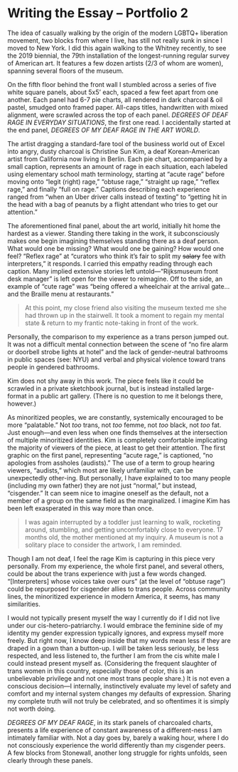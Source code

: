 
# Writing the Essay – Portfolio 2

<MLA>

The idea of casually walking by the origin of the modern LGBTQ+ liberation movement, two blocks from where I live, has still not really sunk in since I moved to New York. I did this again walking to the Whitney recently, to see the 2019 biennial, the 79th installation of the longest-running regular survey of American art. It features a few dozen artists (2/3 of whom are women), spanning several floors of the museum.

On the fifth floor behind the front wall I stumbled across a series of five white square panels, about 5x5’ each, spaced a few feet apart from one another. Each panel had 6-7 pie charts, all rendered in dark charcoal & oil pastel, smudged onto framed paper. All-caps titles, handwritten with mixed alignment, were scrawled across the top of each panel. *DEGREES OF DEAF RAGE IN EVERYDAY SITUATIONS*, the first one read. I accidentally started at the end panel, *DEGREES OF MY DEAF RAGE IN THE ART WORLD*.

The artist dragging a standard-fare tool of the business world out of Excel into angry, dusty charcoal is Christine Sun Kim, a deaf Korean-American artist from California now living in Berlin. Each pie chart, accompanied by a small caption, represents an amount of rage in each situation, each labeled using elementary school math terminology, starting at “acute rage” before moving onto “legit (right) rage,” “obtuse rage,” “straight up rage,” “reflex rage,” and finally “full on rage.” Captions describing each experience ranged from “when an Uber driver calls instead of texting” to “getting hit in the head with a bag of peanuts by a flight attendant who tries to get our attention.”

The aforementioned final panel, about the art world, initially hit home the hardest as a viewer. Standing there taking in the work, it subconsciously makes one begin imagining themselves standing there as a deaf person. What would one be missing? What would one be gaining? How would one feel? “Reflex rage” at “curators who think it’s fair to split my ~~salary~~ fee with interpreters,” it responds. I carried this empathy reading through each caption. Many implied extensive stories left untold—“Rijksmuseum front desk manager” is left open for the viewer to reimagine. Off to the side, an example of “cute rage” was “being offered a wheelchair at the arrival gate…and the Braille menu at restaurants.”

> At this point, my close friend also visiting the museum texted me she had thrown up in the stairwell. It took a moment to regain my mental state & return to my frantic note-taking in front of the work.

Personally, the comparison to my experience as a trans person jumped out. It was not a difficult mental connection between the scene of “no fire alarm or doorbell strobe lights at hotel” and the lack of gender-neutral bathrooms in public spaces (see: NYU) and verbal and physical violence toward trans people in gendered bathrooms.

Kim does not shy away in this work. The piece feels like it could be scrawled in a private sketchbook journal, but is instead installed large-format in a public art gallery. (There is no question to me it belongs there, however.)

As minoritized peoples, we are constantly, systemically encouraged to be more “palatable.” Not *too* trans, not *too* femme, not *too* black, not *too* fat. Just enough—and even less when one finds themselves at the intersection of multiple minoritized identities. Kim is completely comfortable implicating the majority of viewers of the piece, at least to get their attention. The first graphic on the first panel, representing “acute rage,” is captioned, “no apologies from assholes (audists).” The use of a term to group hearing viewers, “audists,” which most are likely unfamiliar with, can be unexpectedly other-ing. But personally, I have explained to too many people (including my own father) they are not just “normal,” but instead, “cisgender.” It can seem nice to imagine oneself as the default, not a member of a group on the same field as the marginalized. I imagine Kim has been left exasperated in this way more than once.

> I was again interrupted by a toddler just learning to walk, rocketing around, stumbling, and getting uncomfortably close to everyone. 17 months old, the mother mentioned at my inquiry. A museum is not a solitary place to consider the artwork, I am reminded.

Though I am not deaf, I feel the rage Kim is capturing in this piece very personally. From my experience, the whole first panel, and several others, could be about the trans experience with just a few words changed. “[Interpreters] whose voices take over ours” (at the level of “obtuse rage”) could be repurposed for cisgender allies to trans people. Across community lines, the minoritized experience in modern America, it seems, has many similarities.

I would not typically present myself the way I currently do if I did not live under our cis-hetero-patriarchy. I would embrace the feminine side of my identity my gender expression typically ignores, and express myself more freely. But right now, I know deep inside that my words mean less if they are draped in a gown than a button-up. I will be taken less seriously, be less respected, and less listened to, the further I am from the cis white male I could instead present myself as. (Considering the frequent slaughter of trans women in this country, especially those of color, this is an unbelievable privilege and not one most trans people share.) It is not even a conscious decision—I internally, instinctively evaluate my level of safety and comfort and my internal system changes my defaults of expression. Sharing my complete truth will not truly be celebrated, and so oftentimes it is simply not worth doing.

*DEGREES OF MY DEAF RAGE*, in its stark panels of charcoaled charts, presents a life experience of constant awareness of a different-ness I am intimately familiar with. Not a day goes by, barely a waking hour, where I do not consciously experience the world differently than my cisgender peers. A few blocks from Stonewall, another long struggle for rights unfolds, seen clearly through these panels.

</MLA>
